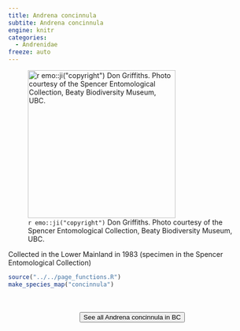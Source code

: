 ```yaml
---
title: Andrena concinnula
subtite: Andrena concinnula
engine: knitr
categories:
  - Andrenidae
freeze: auto
---
```

![`r emo::ji("copyright")` Don Griffiths. Photo courtesy of the Spencer Entomological Collection, Beaty Biodiversity Museum, UBC.](https://www.zoology.ubc.ca/entomology/main/Hymenoptera/Andrenidae/Andrena%20concinnula%20(3lateral).jpg){height=300}

Collected in the Lower Mainland in 1983 (specimen in the Spencer Entomological Collection)



```r
source("../../page_functions.R")
make_species_map("concinnula")
```
<br><br>
<center>


<a href="https://www.zoology.ubc.ca/entomology/main/Hymenoptera/Andrenidae/Andrena%20concinnula.php"><button type="button" class="btn btn-secondary">See all Andrena concinnula in BC <i class="fa-solid fa-arrow-up-right-from-square"></i> </button></a>
</center>

